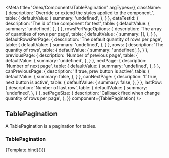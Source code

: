 

<Meta
    title="Onex/Components/TablePagination"
    argTypes={{
        className: {
            description: 'Override or extend the styles applied to the component.',
            table: {
                defaultValue: {
                    summary: 'undefined',
                },
            }
        },
        dataTestId: {
            description: 'The id of the component for test',
            table: {
                defaultValue: {
                    summary: 'undefined',
                },
            }
        },
      rowsPerPageOptions: {
          description: 'The array of quantities of rows per page',
          table: {
              defaultValue: {
                  summary: [],
              },
          }
        },
        defaultRowsPerPage: {
          description: 'The default quantity of rows per page',
          table: {
              defaultValue: {
                  summary: 'undefined',
              },
          }
        },
        rows: {
          description: 'The quantity of rows',
          table: {
              defaultValue: {
                  summary: 'undefined',
              },
          }
        },
        previousPage: {
          description: 'Number of previous page',
          table: {
            defaultValue: {
              summary: 'undefined',
            },
          }
        },
        nextPage: {
          description: 'Number of next page',
          table: {
            defaultValue: {
              summary: 'undefined',
            },
          }
        },
        canPreviousPage: {
          description: 'If true, prev button is active',
          table: {
            defaultValue: {
              summary: false,
            },
          }
        },
      canNextPage: {
        description: 'If true, next button is active',
        table: {
          defaultValue: {
            summary: false,
          },
        }
      },
      lastRow: {
        description: 'Number of last row',
        table: {
          defaultValue: {
            summary: 'undefined',
          },
        }
      },
      setPageSize: {
        description: 'Callback fired when change quantity of rows per page',
      },
    }}
    component={TablePagination}
/>


## TablePagination

A TablePagination is a pagination for tables.

### TablePagination
<Canvas>
    <Story
        height="12rem"
        name="Demo"
        args={{
            className: 'table-pagination',
            dataTestId: 'table-pagination-id',
            rowsPerPageOptions: [5, 10, 20],
            defaultRowsPerPage: 10,
            rows: 100,
        }}>
        {Template.bind({})}
    </Story>
</Canvas>

<ArgsTable story="Demo" />
